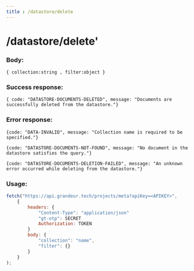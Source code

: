 ```yaml
---
title : /datastore/delete
---
```


# /datastore/delete'

### Body:

`{ collection:string , filter:object }`

### Success response:

`{ code: "DATASTORE-DOCUMENTS-DELETED", message: "Documents are successfully deleted from the datastore."}`

### Error response:

`{code: "DATA-INVALID", message: "Collection name is required to be specified."}`

`{code: "DATASTORE-DOCUMENTS-NOT-FOUND", message: "No document in the datastore satisfies the query."}`

`{code: "DATASTORE-DOCUMENTS-DELETION-FAILED", message: "An unknown error occurred while deleting from the datastore."}`

### Usage:

```jsx
fetch("https://api.grandeur.tech/projects/meta?apiKey=<APIKEY>",
	{
		headers: {
			"Content-Type": "application/json"
			"gt-otp": SECRET
			Authorization: TOKEN
		}
		body: {
            "collection": "name",
            "filter": {}
        }
	}
);
```